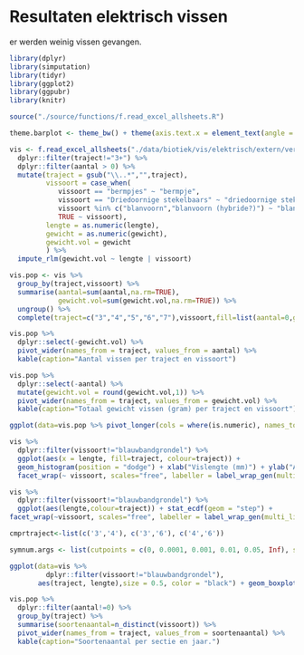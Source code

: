 # Resultaten elektrisch vissen

er werden weinig vissen gevangen.

```r
library(dplyr)
library(simputation)
library(tidyr)
library(ggplot2)
library(ggpubr)
library(knitr)
```

```r
source("./source/functions/f.read_excel_allsheets.R")
```

```r
theme.barplot <- theme_bw() + theme(axis.text.x = element_text(angle = 45, vjust = 1, hjust=1, size=15), axis.text.y = element_text(size=15), axis.title = element_text(size = 20), title = element_text(size = 30), strip.text = element_text(size=12), legend.title=element_blank())
```

```r
vis <- f.read_excel_allsheets("./data/biotiek/vis/elektrisch/extern/verwerkt_in_excel/vis_elektrisch.xlsx")[[1]] %>%
  dplyr::filter(traject!="3+") %>%
  dplyr::filter(aantal > 0) %>%
  mutate(traject = gsub("\\..*","",traject),
         vissoort = case_when(
            vissoort == "bermpjes" ~ "bermpje",
            vissoort == "Driedoornige stekelbaars" ~ "driedoornige stekelbaars",
            vissoort %in% c("blanvoorn","blanvoorn (hybride?)") ~ "blankvoorn",
            TRUE ~ vissoort),
         lengte = as.numeric(lengte),
         gewicht = as.numeric(gewicht),
         gewicht.vol = gewicht
         ) %>%
  impute_rlm(gewicht.vol ~ lengte | vissoort)

vis.pop <- vis %>%
  group_by(traject,vissoort) %>%
  summarise(aantal=sum(aantal,na.rm=TRUE),
            gewicht.vol=sum(gewicht.vol,na.rm=TRUE)) %>%
  ungroup() %>%
  complete(traject=c("3","4","5","6","7"),vissoort,fill=list(aantal=0,gewicht.vol=0))
```

```r
vis.pop %>%
  dplyr::select(-gewicht.vol) %>%
  pivot_wider(names_from = traject, values_from = aantal) %>%
  kable(caption="Aantal vissen per traject en vissoort")
```

```r
vis.pop %>%
  dplyr::select(-aantal) %>%
  mutate(gewicht.vol = round(gewicht.vol,1)) %>%
  pivot_wider(names_from = traject, values_from = gewicht.vol) %>%
  kable(caption="Totaal gewicht vissen (gram) per traject en vissoort")
```

```r
ggplot(data=vis.pop %>% pivot_longer(cols = where(is.numeric), names_to = "variable", values_to = "waarde"), aes(fill=vissoort, y=waarde, x=traject)) + geom_bar(position="stack", stat="identity") + facet_wrap(~variable,scales="free") + theme.barplot
```

```r
vis %>% 
  dplyr::filter(vissoort!="blauwbandgrondel") %>%
  ggplot(aes(x = lengte, fill=traject, colour=traject)) + 
  geom_histogram(position = "dodge") + xlab("Vislengte (mm)") + ylab("Aantal") +
  facet_wrap(~ vissoort, scales="free", labeller = label_wrap_gen(multi_line=FALSE)) + theme_bw()
```

```r
vis %>%
  dplyr::filter(vissoort!="blauwbandgrondel") %>%
  ggplot(aes(lengte,colour=traject)) + stat_ecdf(geom = "step") +
facet_wrap(~vissoort, scales="free", labeller = label_wrap_gen(multi_line=FALSE)) + xlab("Vislengte (mm)") + ylab("Cumulatief aantal")  + theme_bw()
```

```r

cmprtraject<-list(c('3','4'), c('3','6'), c('4','6'))

symnum.args <- list(cutpoints = c(0, 0.0001, 0.001, 0.01, 0.05, Inf), symbols = c("****", "***", "**", "*", "ns"))

ggplot(data=vis %>%
         dplyr::filter(vissoort!="blauwbandgrondel"),
       aes(traject, lengte),size = 0.5, color = "black") + geom_boxplot(linetype = 1, position = position_dodge(0.5)) + facet_wrap(~vissoort, scales="free_y", ncol=3, labeller = label_wrap_gen(multi_line=FALSE)) + ylab("Lengte (mm)") + xlab("Traject") + theme_bw() + theme(text = element_text(size = 12, family = "serif"), axis.text.x = element_text(angle = 45, hjust = 0.5, vjust = 0.5, family = "serif"), strip.background = element_rect(colour = "black", fill = "white"), legend.position = "bottom") + stat_compare_means(comparisons = cmprtraject, method = "wilcox.test", symnum.args = symnum.args, p.adjust.method = "bonferroni", label='p.adj', vjust = 0.5) 
```

```r
vis.pop %>% 
  dplyr::filter(aantal!=0) %>% 
  group_by(traject) %>% 
  summarise(soortenaantal=n_distinct(vissoort)) %>% 
  pivot_wider(names_from = traject, values_from = soortenaantal) %>% 
  kable(caption="Soortenaantal per sectie en jaar.") 
```
